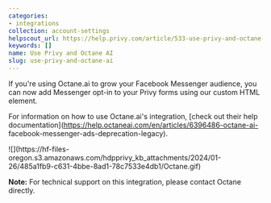 ```yaml
---
categories:
- integrations
collection: account-settings
helpscout_url: https://help.privy.com/article/533-use-privy-and-octane-ai
keywords: []
name: Use Privy and Octane AI
slug: use-privy-and-octane-ai
---
```

If you're using Octane.ai to grow your Facebook Messenger audience, you can
now add Messenger opt-in to your Privy forms using our custom HTML element.

For information on how to use Octane.ai's integration, [check out their help
documentation](https://help.octaneai.com/en/articles/6396486-octane-ai-
facebook-messenger-ads-deprecation-legacy).

![](https://hf-files-
oregon.s3.amazonaws.com/hdpprivy_kb_attachments/2024/01-26/485a1fb9-c631-4bbe-8ad1-78c7533e4db1/Octane.gif)

**Note:** For technical support on this integration, please contact Octane
directly.

